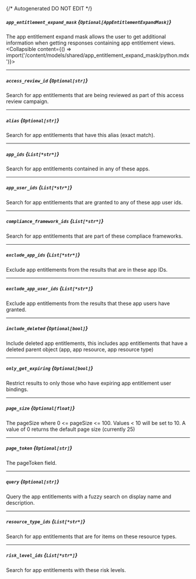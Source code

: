 {/* Autogenerated DO NOT EDIT  */}

##### `app_entitlement_expand_mask` *{`Optional[AppEntitlementExpandMask]`}*
The app entitlement expand mask allows the user to get additional information when getting responses containing app entitlement views.
<Collapsible content={() => import('/content/models/shared/app_entitlement_expand_mask/python.mdx')}>
</Collapsible>

---
##### `access_review_id` *{`Optional[str]`}*
Search for app entitlements that are being reviewed as part of this access review campaign.

---
##### `alias` *{`Optional[str]`}*
Search for app entitlements that have this alias (exact match).

---
##### `app_ids` *{`List[*str*]`}*
Search for app entitlements contained in any of these apps.

---
##### `app_user_ids` *{`List[*str*]`}*
Search for app entitlements that are granted to any of these app user ids.

---
##### `compliance_framework_ids` *{`List[*str*]`}*
Search for app entitlements that are part of these compliace frameworks.

---
##### `exclude_app_ids` *{`List[*str*]`}*
Exclude app entitlements from the results that are in these app IDs.

---
##### `exclude_app_user_ids` *{`List[*str*]`}*
Exclude app entitlements from the results that these app users have granted.

---
##### `include_deleted` *{`Optional[bool]`}*
Include deleted app entitlements, this includes app entitlements that have a deleted parent object (app, app resource, app resource type)

---
##### `only_get_expiring` *{`Optional[bool]`}*
Restrict results to only those who have expiring app entitlement user bindings.

---
##### `page_size` *{`Optional[float]`}*
The pageSize where 0 \<\= pageSize \<\= 100. Values \< 10 will be set to 10. A value of 0 returns the default page size (currently 25)

---
##### `page_token` *{`Optional[str]`}*
The pageToken field.

---
##### `query` *{`Optional[str]`}*
Query the app entitlements with a fuzzy search on display name and description.

---
##### `resource_type_ids` *{`List[*str*]`}*
Search for app entitlements that are for items on these resource types.

---
##### `risk_level_ids` *{`List[*str*]`}*
Search for app entitlements with these risk levels.

